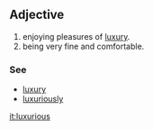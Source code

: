 ==Adjective==
#enjoying pleasures of [[luxury]].
#being very fine and comfortable.

===See===
*[[luxury]]
*[[luxuriously]]

[[it:luxurious]]